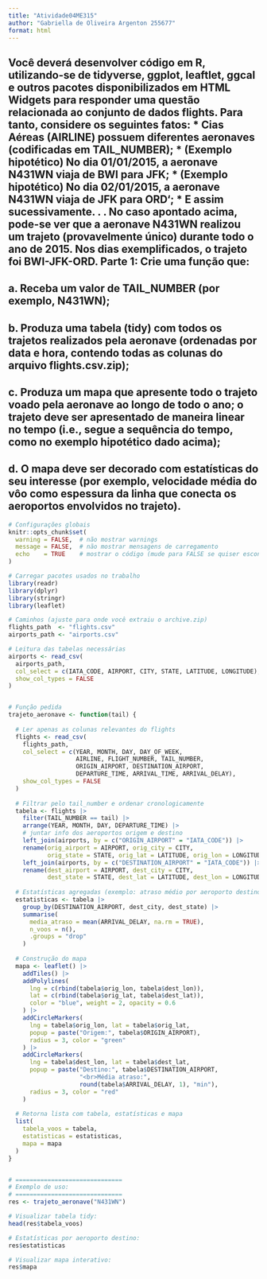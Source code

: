 ---
title: "Atividade04ME315"
author: "Gabriella de Oliveira Argenton 255677"
format: html
---

## Você deverá desenvolver código em R, utilizando-se de tidyverse, ggplot, leaftlet, ggcal e outros pacotes disponibilizados em HTML Widgets para responder uma questão relacionada ao conjunto de dados flights. Para tanto, considere os seguintes fatos: \* Cias Aéreas (AIRLINE) possuem diferentes aeronaves (codificadas em TAIL_NUMBER); \* (Exemplo hipotético) No dia 01/01/2015, a aeronave N431WN viaja de BWI para JFK; \* (Exemplo hipotético) No dia 02/01/2015, a aeronave N431WN viaja de JFK para ORD‘; \* E assim sucessivamente. . . No caso apontado acima, pode-se ver que a aeronave N431WN realizou um trajeto (provavelmente único) durante todo o ano de 2015. Nos dias exemplificados, o trajeto foi BWI-JFK-ORD. Parte 1: Crie uma função que: 

## a. Receba um valor de TAIL_NUMBER (por exemplo, N431WN); 

## b. Produza uma tabela (tidy) com todos os trajetos realizados pela aeronave (ordenadas por data e hora, contendo todas as colunas do arquivo flights.csv.zip); 

## c. Produza um mapa que apresente todo o trajeto voado pela aeronave ao longo de todo o ano; o trajeto deve ser apresentado de maneira linear no tempo (i.e., segue a sequência do tempo, como no exemplo hipotético dado acima); 

## d. O mapa deve ser decorado com estatísticas do seu interesse (por exemplo, velocidade média do vôo como espessura da linha que conecta os aeroportos envolvidos no trajeto).

```{r setup}
# Configurações globais
knitr::opts_chunk$set(
  warning = FALSE,  # não mostrar warnings
  message = FALSE,  # não mostrar mensagens de carregamento
  echo    = TRUE    # mostrar o código (mude para FALSE se quiser esconder)
)

# Carregar pacotes usados no trabalho
library(readr)
library(dplyr)
library(stringr)
library(leaflet)
```

```{r}

# Caminhos (ajuste para onde você extraiu o archive.zip)
flights_path  <- "flights.csv"
airports_path <- "airports.csv"

# Leitura das tabelas necessárias
airports <- read_csv(
  airports_path,
  col_select = c(IATA_CODE, AIRPORT, CITY, STATE, LATITUDE, LONGITUDE),
  show_col_types = FALSE
)


# Função pedida
trajeto_aeronave <- function(tail) {
  
  # Ler apenas as colunas relevantes do flights
  flights <- read_csv(
    flights_path,
    col_select = c(YEAR, MONTH, DAY, DAY_OF_WEEK,
                   AIRLINE, FLIGHT_NUMBER, TAIL_NUMBER,
                   ORIGIN_AIRPORT, DESTINATION_AIRPORT,
                   DEPARTURE_TIME, ARRIVAL_TIME, ARRIVAL_DELAY),
    show_col_types = FALSE
  )
  
  # Filtrar pelo tail_number e ordenar cronologicamente
  tabela <- flights |>
    filter(TAIL_NUMBER == tail) |>
    arrange(YEAR, MONTH, DAY, DEPARTURE_TIME) |>
    # juntar info dos aeroportos origem e destino
    left_join(airports, by = c("ORIGIN_AIRPORT" = "IATA_CODE")) |>
    rename(orig_airport = AIRPORT, orig_city = CITY,
           orig_state = STATE, orig_lat = LATITUDE, orig_lon = LONGITUDE) |>
    left_join(airports, by = c("DESTINATION_AIRPORT" = "IATA_CODE")) |>
    rename(dest_airport = AIRPORT, dest_city = CITY,
           dest_state = STATE, dest_lat = LATITUDE, dest_lon = LONGITUDE)
  
  # Estatísticas agregadas (exemplo: atraso médio por aeroporto destino)
  estatisticas <- tabela |>
    group_by(DESTINATION_AIRPORT, dest_city, dest_state) |>
    summarise(
      media_atraso = mean(ARRIVAL_DELAY, na.rm = TRUE),
      n_voos = n(),
      .groups = "drop"
    )
  
  # Construção do mapa
  mapa <- leaflet() |>
    addTiles() |>
    addPolylines(
      lng = c(rbind(tabela$orig_lon, tabela$dest_lon)),
      lat = c(rbind(tabela$orig_lat, tabela$dest_lat)),
      color = "blue", weight = 2, opacity = 0.6
    ) |>
    addCircleMarkers(
      lng = tabela$orig_lon, lat = tabela$orig_lat,
      popup = paste("Origem:", tabela$ORIGIN_AIRPORT),
      radius = 3, color = "green"
    ) |>
    addCircleMarkers(
      lng = tabela$dest_lon, lat = tabela$dest_lat,
      popup = paste("Destino:", tabela$DESTINATION_AIRPORT,
                    "<br>Média atraso:",
                    round(tabela$ARRIVAL_DELAY, 1), "min"),
      radius = 3, color = "red"
    )
  
  # Retorna lista com tabela, estatísticas e mapa
  list(
    tabela_voos = tabela,
    estatisticas = estatisticas,
    mapa = mapa
  )
}


# ==============================
# Exemplo de uso:
# ==============================
res <- trajeto_aeronave("N431WN")

# Visualizar tabela tidy:
head(res$tabela_voos)

# Estatísticas por aeroporto destino:
res$estatisticas

# Visualizar mapa interativo:
res$mapa

```
